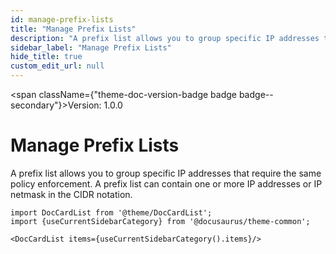 ```yaml
---
id: manage-prefix-lists
title: "Manage Prefix Lists"
description: "A prefix list allows you to group specific IP addresses that require the same policy enforcement. A prefix list can contain one or more IP addresses or IP netmask in the CIDR notation."
sidebar_label: "Manage Prefix Lists"
hide_title: true
custom_edit_url: null
---
```



<span className={"theme-doc-version-badge badge badge--secondary"}>Version: 1.0.0</span>

<h1 className={"openapi__heading"}>Manage Prefix Lists</h1>



A prefix list allows you to group specific IP addresses that require the same policy enforcement. A prefix list can contain one or more IP addresses or IP netmask in the CIDR notation.




```mdx-code-block
import DocCardList from '@theme/DocCardList';
import {useCurrentSidebarCategory} from '@docusaurus/theme-common';

<DocCardList items={useCurrentSidebarCategory().items}/>
```
      
